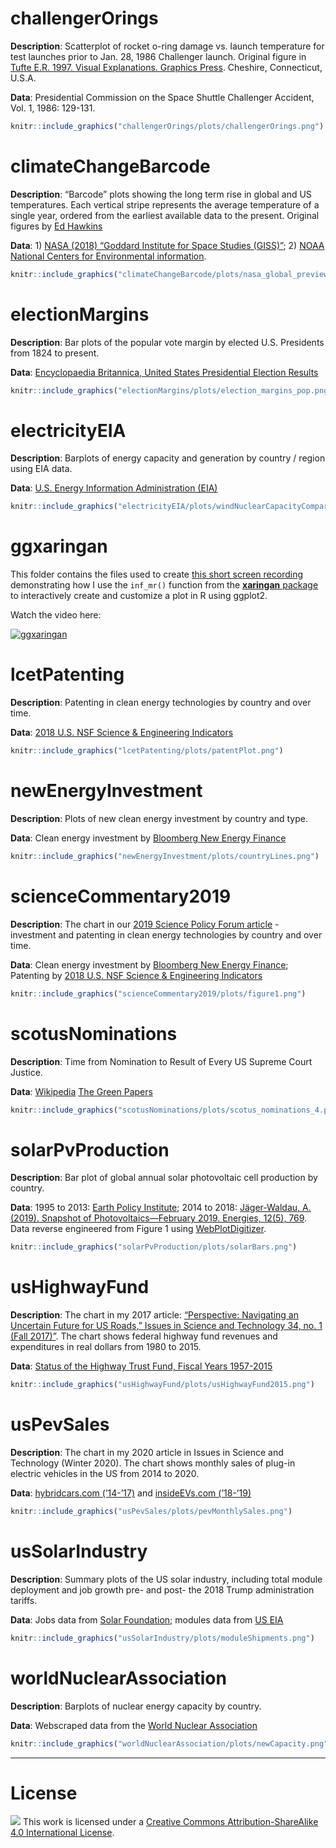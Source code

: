 
# challengerOrings

**Description**: Scatterplot of rocket o-ring damage vs. launch temperature for test launches prior to Jan. 28, 1986 Challenger launch. Original figure in [Tufte E.R. 1997. Visual Explanations. Graphics Press](https://pubs.acs.org/doi/abs/10.1021/ci9804286). Cheshire, Connecticut, U.S.A.

**Data**: Presidential Commission on the Space Shuttle Challenger Accident, Vol. 1, 1986: 129-131.

```r
knitr::include_graphics("challengerOrings/plots/challengerOrings.png")
```

# climateChangeBarcode

**Description**: "Barcode" plots showing the long term rise in global and US temperatures. Each vertical stripe represents the average temperature of a single year, ordered from the earliest available data to the present. Original figures by [Ed Hawkins](http://www.climate-lab-book.ac.uk/2018/warming-stripes/)

**Data**: 1) [NASA (2018) "Goddard Institute for Space Studies (GISS)"](https://climate.nasa.gov/vital-signs/global-temperature/); 2) [NOAA National Centers for Environmental information](http://www.ncdc.noaa.gov/cag/).

```r
knitr::include_graphics("climateChangeBarcode/plots/nasa_global_preview.png")
```

# electionMargins

**Description**: Bar plots of the popular vote margin by elected U.S. Presidents from 1824 to present.

**Data**: [Encyclopaedia Britannica, United States Presidential Election Results](https://www.britannica.com/topic/United-States-Presidential-Election-Results-1788863)

```r
knitr::include_graphics("electionMargins/plots/election_margins_pop.png")
```

# electricityEIA

**Description**: Barplots of energy capacity and generation by country / region using EIA data.

**Data**: [U.S. Energy Information Administration (EIA)](https://www.eia.gov/beta/international/data/browser/)

```r
knitr::include_graphics("electricityEIA/plots/windNuclearCapacityCompare.png")
```

# ggxaringan

This folder contains the files used to create [this short screen recording](https://youtu.be/c436_dfk9-E) demonstrating how I use the `inf_mr()` function from the [**xaringan** package](https://github.com/yihui/xaringan) to interactively create and customize a plot in R using ggplot2.

Watch the video here:

<a href="http://www.youtube.com/watch?v=l9yUGFelT5c" target="_blank">
    <img alt="ggxaringan" src="http://img.youtube.com/vi/l9yUGFelT5c/0.jpg">
</a>

# lcetPatenting

**Description**: Patenting in clean energy technologies by country and over time.

**Data**: [2018 U.S. NSF Science & Engineering Indicators](https://www.nsf.gov/statistics/2018/nsb20181/report/sections/industry-technology-and-the-global-marketplace/global-trends-in-sustainable-energy-research-and-technologies)

```r
knitr::include_graphics("lcetPatenting/plots/patentPlot.png")
```

# newEnergyInvestment

**Description**: Plots of new clean energy investment by country and type.

**Data**: Clean energy investment by [Bloomberg New Energy Finance](https://about.bnef.com/clean-energy-investment/)

```r
knitr::include_graphics("newEnergyInvestment/plots/countryLines.png")
```

# scienceCommentary2019

**Description**: The chart in our [2019 Science Policy Forum article](https://science.sciencemag.org/content/366/6467/794) - investment and patenting in clean energy technologies by country and over time.

**Data**: Clean energy investment by [Bloomberg New Energy Finance](https://about.bnef.com/clean-energy-investment/); Patenting by [2018 U.S. NSF Science & Engineering Indicators](https://www.nsf.gov/statistics/2018/nsb20181/report/sections/industry-technology-and-the-global-marketplace/global-trends-in-sustainable-energy-research-and-technologies)

```r
knitr::include_graphics("scienceCommentary2019/plots/figure1.png")
```

# scotusNominations

**Description**: Time from Nomination to Result of Every US Supreme Court Justice.

**Data**: [Wikipedia](https://en.wikipedia.org/wiki/List_of_nominations_to_the_Supreme_Court_of_the_United_States) [The Green Papers](https://www.thegreenpapers.com/Hx/PresidentialElectionEvents.phtml)

```r
knitr::include_graphics("scotusNominations/plots/scotus_nominations_4.png")
```

# solarPvProduction

**Description**: Bar plot of global annual solar photovoltaic cell production by country.

**Data**: 1995 to 2013: [Earth Policy Institute](http://www.earth-policy.org/data_center/C23); 2014 to 2018: [Jäger-Waldau, A. (2019). Snapshot of Photovoltaics—February 2019. Energies, 12(5), 769](https://www.mdpi.com/1996-1073/12/5/769). Data reverse engineered from Figure 1 using [WebPlotDigitizer](https://automeris.io/WebPlotDigitizer/).

```r
knitr::include_graphics("solarPvProduction/plots/solarBars.png")
```

# usHighwayFund

**Description**: The chart in my 2017 article: ["Perspective: Navigating an Uncertain Future for US Roads,” Issues in Science and Technology 34, no. 1 (Fall 2017)"](http://issues.org/34-1/perspective-navigating-an-uncertain-future-for-us-roads/). The chart shows federal highway fund revenues and expenditures in real dollars from 1980 to 2015.

**Data**: [Status of the Highway Trust Fund, Fiscal Years 1957-2015](https://www.fhwa.dot.gov/policyinformation/statistics/2015/fe210.cfm)

```r
knitr::include_graphics("usHighwayFund/plots/usHighwayFund2015.png")
```

# usPevSales

**Description**: The chart in my 2020 article in Issues in Science and Technology (Winter 2020). The chart shows monthly sales of plug-in electric vehicles in the US from 2014 to 2020.

**Data**: [hybridcars.com ('14-'17)](https://www.hybridcars.com/june-2018-hybrid-cars-sales-dashboard/) and [insideEVs.com ('18-'19)](https://insideevs.com/news/343998/monthly-plug-in-ev-sales-scorecard/)

```r
knitr::include_graphics("usPevSales/plots/pevMonthlySales.png")
```

# usSolarIndustry

**Description**: Summary plots of the US solar industry, including total module deployment and job growth pre- and post- the 2018 Trump administration tariffs.

**Data**: Jobs data from [Solar Foundation](https://www.bloomberg.com/news/articles/2019-02-12/trump-s-tariffs-took-a-bite-out-of-once-booming-solar-job-market); modules data from [US EIA](https://www.eia.gov/renewable/monthly/solar_photo/)

```r
knitr::include_graphics("usSolarIndustry/plots/moduleShipments.png")
```

# worldNuclearAssociation

**Description**: Barplots of nuclear energy capacity by country.

**Data**: Webscraped data from the [World Nuclear Association](http://www.world-nuclear.org/information-library/facts-and-figures/world-nuclear-power-reactors-and-uranium-requireme.aspx)

```r
knitr::include_graphics("worldNuclearAssociation/plots/newCapacity.png")
```

-----

# License

![](https://i.creativecommons.org/l/by-sa/4.0/88x31.png)  This work is licensed under a [Creative Commons Attribution-ShareAlike 4.0 International License](https://creativecommons.org/licenses/by-sa/4.0/).
